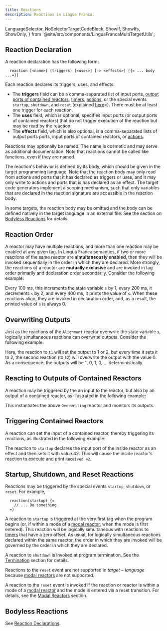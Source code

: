 ```yaml
---
title: Reactions
description: Reactions in Lingua Franca.
---
```


  LanguageSelector,
  NoSelectorTargetCodeBlock,
  ShowIf, ShowIfs, ShowOnly,
} from '@site/src/components/LinguaFrancaMultiTargetUtils';

<LanguageSelector c cpp py rs ts />

## Reaction Declaration

A reaction declaration has the following form:

```lf
  reaction [<name>] (triggers) [<uses>] [-> <effects>] [{= ... body ...=}]
```

Each reaction declares its triggers, uses, and effects:
- The **triggers** field can be a comma-separated list of input ports, [output ports of contained reactors](<../writing-reactors/composing-reactors.mdx#hierarchy>), [timers](<../writing-reactors/time-and-timers.mdx#timers>), [actions](../writing-reactors/actions.mdx), or the special events `startup`, `shutdown`, and `reset` (explained [here](#startup-shutdown-and-reset-reactions)>). There must be at least one trigger for each reaction.
- The **uses** field, which is optional, specifies input ports (or output ports of contained reactors) that do not trigger execution of the reaction but may be read by the reaction.
- The **effects** field, which is also optional, is a comma-separated lists of output ports ports, input ports of contained reactors, or [actions](../writing-reactors/actions.mdx).

Reactions may optionally be named. The name is cosmetic and may serve as additional documentation. Note that reactions cannot be called like functions, even if they are named.

The reaction's behavior is defined by its body, which should be given in the target programming language. Note that the reaction body may only read from actions and ports that it has declared as triggers or uses, and it may only write to actions and ports that is has declared as an effect. The target code generators implement a scoping mechanism, such that only variables that are declared in the reaction signature are accessible in the reaction body.

In some targets, the reaction body may be omitted and the body can be defined natively in the target language in an external file. See the section on [Bodyless Reactions](#bodyless-reactions) for details.

## Reaction Order

A reactor may have multiple reactions, and more than one reaction may be enabled at any given tag. In Lingua Franca semantics, if two or more reactions of the same reactor are **simultaneously enabled**, then they will be invoked sequentially in the order in which they are declared. More strongly, the reactions of a reactor are **mutually exclusive** and are invoked in tag order primarily and declaration order secondarily. Consider the following example:


<NoSelectorTargetCodeBlock c={C_Alignment} cpp={Cpp_Alignment} py={Py_Alignment} rs={Rs_Alignment} ts={TS_Alignment} lf />

Every 100 ms, this increments the state variable `s` by 1, every 200 ms, it decrements `s` by 2, and every 400 ms, it prints the value of `s`. When these reactions align, they are invoked in declaration order, and, as a result, the printed value of `s` is always 0.

## Overwriting Outputs

Just as the reactions of the `Alignment` reactor overwrite the state variable `s`, logically simultaneous reactions can overwrite outputs. Consider the following example:


<NoSelectorTargetCodeBlock c={C_Overwriting} cpp={Cpp_Overwriting} py={Py_Overwriting} rs={Rs_Overwriting} ts={TS_Overwriting} lf />

Here, the reaction to `t1` will set the output to 1 or 2, but every time it sets it to 2, the second reaction (to `t2`) will overwrite the output with the value 0. As a consequence, the outputs will be 1, 0, 1, 0, ... deterministically.

## Reacting to Outputs of Contained Reactors

A reaction may be triggered by the an input to the reactor, but also by an output of a contained reactor, as illustrated in the following example:


<NoSelectorTargetCodeBlock c={C_Contained} cpp={Cpp_Contained} py={Py_Contained} rs={Rs_Contained} ts={TS_Contained} lf />


<ContainedSVG title="Lingua Franca diagram: Contained" role="img" width="300" />

This instantiates the above `Overwriting` reactor and monitors its outputs.

## Triggering Contained Reactors

A reaction can set the input of a contained reactor, thereby triggering its reactions, as illustrated in the following example:


<NoSelectorTargetCodeBlock c={C_Triggering} cpp={Cpp_Triggering} py={Py_Triggering} rs={Rs_Triggering} ts={TS_Triggering} lf />

The reaction to `startup` declares the input port of the inside reactor as an effect and then sets it with value 42.
This will cause the inside reactor's reaction to execute and print `Received 42`.

## Startup, Shutdown, and Reset Reactions

Reactions may be triggered by the special events `startup`, `shutdown`, or `reset`.
For example,

```lf
  reaction(startup) {=
    // ... Do something
  =}
```

A reaction to `startup` is triggered at the very first tag when the program begins (or, if within a mode of a [modal reactor](../writing-reactors/modal-models.mdx), when the mode is first entered).
This reaction will be logically simultaneous with reactions to [timers](../writing-reactors/time-and-timers.mdx) that have a zero offset.
As usual, for logically simultaneous reactions declared within the same reactor, the order in which they are invoked will be governed by the order in which they are declared.

A reaction to `shutdown` is invoked at program termination.
See the [Termination](../writing-reactors/termination.mdx) section for details.

<ShowIfs>

<ShowIf cpp ts rs>

Reactions to the `reset` event are not supported in $target-language$ because [modal reactors](../writing-reactors/modal-models.mdx) are not supported.

</ShowIf>

<ShowIf c py>

A reaction to the `reset` event is invoked if the reaction or reactor is within a mode of a [modal reactor](../writing-reactors/modal-models.mdx) and the mode is entered via a reset transition.
For details, see the [Modal Reactors](../writing-reactors/modal-models.mdx) section.

</ShowIf>
</ShowIfs>


## Bodyless Reactions

See [Reaction Declarations](./reaction-declarations.mdx).